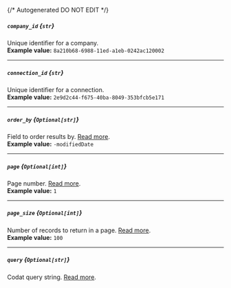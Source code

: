 {/* Autogenerated DO NOT EDIT  */}
##### `company_id` *{`str`}*
Unique identifier for a company.
<br/>
**Example value:** `8a210b68-6988-11ed-a1eb-0242ac120002`

---
##### `connection_id` *{`str`}*
Unique identifier for a connection.
<br/>
**Example value:** `2e9d2c44-f675-40ba-8049-353bfcb5e171`

---
##### `order_by` *{`Optional[str]`}*
Field to order results by. [Read more](https://docs.codat.io/using-the-api/ordering-results).
<br/>
**Example value:** `-modifiedDate`

---
##### `page` *{`Optional[int]`}*
Page number. [Read more](https://docs.codat.io/using-the-api/paging).
<br/>
**Example value:** `1`

---
##### `page_size` *{`Optional[int]`}*
Number of records to return in a page. [Read more](https://docs.codat.io/using-the-api/paging).
<br/>
**Example value:** `100`

---
##### `query` *{`Optional[str]`}*
Codat query string. [Read more](https://docs.codat.io/using-the-api/querying).

